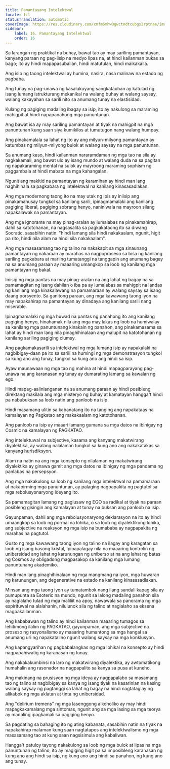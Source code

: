 ```yaml
---
title: Pamantayang Intelektwal
locale: fil
statusTranslation: automatic
coverImage: https://res.cloudinary.com/xmfm6mhw3gwctndtcubgx2rptnae/image/upload/v1741354419/small_cover_la_gran_rebelion_28716e29d2.webp
sidebar:
    label: 16. Pamantayang Intelektwal
    order: 16
---
```

Sa larangan ng praktikal na buhay, bawat tao ay may sariling pamantayan, kanyang paraan ng pag-iisip na medyo lipas na, at hindi kailanman bukas sa bago; ito ay hindi mapapasubalian, hindi matutulan, hindi maikakaila.

Ang isip ng taong intelektwal ay humina, nasira, nasa malinaw na estado ng pagbaba.

Ang tunay na pag-unawa ng kasalukuyang sangkatauhan ay katulad ng isang lumang istrukturang mekanikal na walang buhay at walang saysay, walang kakayahan sa sarili nito sa anumang tunay na elastisidad.

Kulang ng pagiging madaling ibagay sa isip, ito ay nakulong sa maraming mahigpit at hindi napapanahong mga panuntunan.

Ang bawat isa ay may sariling pamantayan at tiyak na mahigpit na mga panuntunan kung saan siya kumikilos at tumutugon nang walang humpay.

Ang pinakamalala sa lahat ng ito ay ang milyun-milyong pamantayan ay katumbas ng milyun-milyong bulok at walang saysay na mga panuntunan.

Sa anumang kaso, hindi kailanman nararamdaman ng mga tao na sila ay nagkakamali, ang bawat ulo ay isang mundo at walang duda na sa pagitan ng napakaraming mental na sulok ay mayroong maraming sophism ng paggambala at hindi mabata na mga kahangalan.

Ngunit ang makitid na pamantayan ng karamihan ay hindi man lang naghihinala sa pagkabara ng intelektwal na kanilang kinasasadlakan.

Ang mga modernong taong ito na may utak ng ipis ay iniisip ang pinakamahusay tungkol sa kanilang sarili, ipinagmamalaki ang kanilang pagiging liberal, pagiging sobrang henyo, naniniwala na mayroon silang napakalawak na pamantayan.

Ang mga ignorante na may pinag-aralan ay lumalabas na pinakamahirap, dahil sa katotohanan, na nagsasalita sa pagkakataong ito sa diwang Socratic, sasabihin natin: "hindi lamang sila hindi nakakaalam, ngunit, higit pa rito, hindi nila alam na hindi sila nakakaalam".

Ang mga masasamang tao ng talino na nakakapit sa mga sinaunang pamantayan ng nakaraan ay marahas na nagpoproseso sa bisa ng kanilang sariling pagkabara at mariing tumatanggi na tanggapin ang anumang bagay na sa anumang paraan ay maaaring umangkop sa loob ng kanilang mga pamantayan ng bakal.

Iniisip ng mga pantas na may pinag-aralan na ang lahat ng bagay na sa pamamagitan ng isang dahilan o iba pa ay lumalabas sa mahigpit na landas ng kanilang mga kinakalawang na pamamaraan ay walang saysay sa isang daang porsyento. Sa ganitong paraan, ang mga kawawang taong iyon na may napakahirap na pamantayan ay dinadaya ang kanilang sarili nang miserable.

Ipinagmamalaki ng mga huwad na pantas ng panahong ito ang kanilang pagiging henyo, hinahamak nila ang mga may lakas ng loob na humiwalay sa kanilang mga panuntunang kinakain ng panahon, ang pinakamasama sa lahat ay hindi man lang nila pinaghihinalaan ang malupit na katotohanan ng kanilang sariling pagiging clumsy.

Ang pagkamakasarili sa intelektwal ng mga lumang isip ay napakalaki na nagbibigay-daan pa ito sa sarili na humingi ng mga demonstrasyon tungkol sa kung ano ang tunay, tungkol sa kung ano ang hindi sa isip.

Ayaw maunawaan ng mga tao ng mahina at hindi mapagparayang pag-unawa na ang karanasan ng tunay ay dumarating lamang sa kawalan ng ego.

Hindi mapag-aalinlanganan na sa anumang paraan ay hindi posibleng direktang makilala ang mga misteryo ng buhay at kamatayan hangga't hindi pa nabubuksan sa loob natin ang panloob na isip.

Hindi masamang ulitin sa kabanatang ito na tanging ang napakataas na kamalayan ng Pagkatao ang makakaalam ng katotohanan.

Ang panloob na isip ay maaari lamang gumana sa mga datos na ibinigay ng Cosmic na kamalayan ng PAGKATAO.

Ang intelektuwal na subjective, kasama ang kanyang makatwirang diyalektika, ay walang nalalaman tungkol sa kung ano ang nakakatakas sa kanyang hurisdiksyon.

Alam na natin na ang mga konsepto ng nilalaman ng makatwirang diyalektika ay ginawa gamit ang mga datos na ibinigay ng mga pandama ng panlabas na persepsyon.

Ang mga nakakulong sa loob ng kanilang mga intelektwal na pamamaraan at nakapirming mga panuntunan, ay palaging nagpapakita ng pagtutol sa mga rebolusyonaryong ideyang ito.

Sa pamamagitan lamang ng paglusaw ng EGO sa radikal at tiyak na paraan posibleng gisingin ang kamalayan at tunay na buksan ang panloob na isip.

Gayunpaman, dahil ang mga rebolusyonaryong deklarasyon na ito ay hindi umaangkop sa loob ng pormal na lohika, o sa loob ng diyalektikong lohika, ang subjective na reaksyon ng mga isip na bumababa ay nagpapakita ng marahas na pagtutol.

Gusto ng mga kawawang taong iyon ng talino na ilagay ang karagatan sa loob ng isang basong kristal, ipinapalagay nila na maaaring kontrolin ng unibersidad ang lahat ng karunungan ng uniberso at na ang lahat ng batas ng Cosmos ay obligadong magpasakop sa kanilang mga lumang panuntunang akademiko.

Hindi man lang pinaghihinalaan ng mga mangmang na iyon, mga huwaran ng karunungan, ang degenerative na estado na kanilang kinasasadlakan.

Minsan ang mga taong iyon ay tumatambok nang ilang sandali kapag sila ay pumupunta sa Esoteric na mundo, ngunit sa lalong madaling panahon sila ay naglalaho tulad ng mga maliliit na apoy, nawawala sa panorama ng mga espirituwal na alalahanin, nilulunok sila ng talino at naglalaho sa eksena magpakailanman.

Ang kababawan ng talino ay hindi kailanman maaaring tumagos sa lehitimong ilalim ng PAGKATAO, gayunpaman, ang mga subjective na proseso ng rasyonalismo ay maaaring humantong sa mga hangal sa anumang uri ng napakatalino ngunit walang saysay na mga konklusyon.

Ang kapangyarihan ng pagbabalangkas ng mga lohikal na konsepto ay hindi nagpapahiwatig ng karanasan ng tunay.

Ang nakakakumbinsi na laro ng makatwirang diyalektika, ay awtomatikong humahalin ang rasonador na nagpapalito sa kanya sa pusa at kuneho.

Ang makinang na prusisyon ng mga ideya ay nagpapalabo sa masamang tao ng talino at nagbibigay sa kanya ng isang tiyak na kasarinlan na kasing walang saysay ng pagtanggi sa lahat ng bagay na hindi nagtataglay ng alikabok ng mga aklatan at tinta ng unibersidad.

Ang "delirium tremens" ng mga lasenggong alkoholiko ay may hindi mapagkakamalang mga sintomas, ngunit ang sa mga lasing sa mga teorya ay madaling ipagkamali sa pagiging henyo.

Sa pagdating sa bahaging ito ng ating kabanata, sasabihin natin na tiyak na napakahirap malaman kung saan nagtatapos ang intelektwalismo ng mga masasamang tao at kung saan nagsisimula ang kabaliwan.

Hangga't patuloy tayong nakakulong sa loob ng mga bulok at lipas na mga panuntunan ng talino, ito ay magiging higit pa sa imposibleng karanasan ng kung ano ang hindi sa isip, ng kung ano ang hindi sa panahon, ng kung ano ang tunay.


